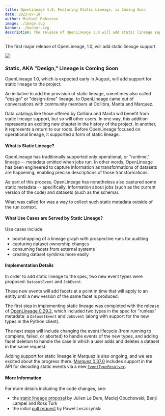 ```yaml
---
title: OpenLineage 1.0, Featuring Static Lineage, is Coming Soon
date: 2023-07-18
author: Michael Robinson
image: ./image.svg
banner: ./banner.svg
description: The release of OpenLineage 1.0 will add static lineage support.
---
```

The first major release of OpenLineage, 1.0, will add static lineage support.

![](./banner.svg#banner)

<!--truncate-->

### Static, AKA "Design," Lineage is Coming Soon 

OpenLineage 1.0, which is expected early in August, will add support for static lineage to the project.

An initiative to add the provision of static lineage, sometimes also called "design" or "design-time" lineage, to OpenLineage came out of conversations with community members at Collibra, Manta and Marquez.

Data catalogs like those offered by Collibra and Manta will benefit from static lineage support, but so will other users. In one way, this addition represents an exciting new chapter in the history of the project. In another, it represents a return to our roots. Before OpenLineage focused on operational lineage, it supported a form of static lineage.

#### What is Static Lineage?

OpenLineage has traditionally supported only operational, or "runtime," lineage -- metadata emitted when jobs run. In other words, OpenLineage has been engineered to capture information as transformations of datasets are happening, enabling precise descriptions of those transformations.

As part of this process, OpenLineage has nonetheless also captured some static metadata -- specifically, information about jobs (such as the current version of the code) and datasets (such as the schema).

What was called for was a way to collect such static metadata outside of the run context. 

#### What Use Cases are Served by Static Lineage?

Use cases include:

- bootstrapping of a lineage graph with prospective runs for auditing
- capturing dataset ownership changes 
- consuming facets from external systems
- creating dataset symlinks more easily

#### Implementation Details 

In order to add static lineage to the spec, two new event types were proposed: `DatasetEvent` and `JobEvent`.

These new events will add facets at a point in time that will apply to an entity until a new version of the same facet is produced. 

The first step in implementing static lineage was completed with the release of [OpenLineage 0.29.2](https://github.com/OpenLineage/OpenLineage/releases/tag/0.29.2), which included two types in the spec for "runless" metadata: a `DatasetEvent` and `JobEvent` (along with support for the new types in the Python client).

The next steps will include changing the event lifecycle (from running to complete, failed, or aborted) to handle events of the new types, and adding facet deletion to handle the case in which a user adds and deletes a dataset in the same request.

Adding support for static lineage in Marquez is also ongoing, and we are excited about the progress there. [Marquez 0.37.0](https://github.com/MarquezProject/marquez/releases/tag/0.37.0) includes support in the API for decoding static events via a new [`EventTypeResolver`](https://github.com/MarquezProject/marquez/pull/2495).


#### More Information 

For more details including the code changes, see:

- the [static lineage proposal](https://github.com/OpenLineage/OpenLineage/blob/main/proposals/1837/static_lineage.md) by Julien Le Dem, Maciej Obuchowski, Benji Lampel and Ross Turk 
- the initial [pull request](https://github.com/OpenLineage/OpenLineage/pull/1880) by Paweł Leszczyński



